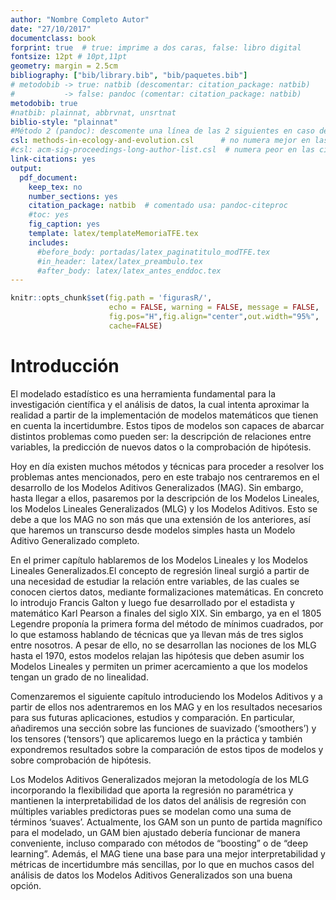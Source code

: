 ```yaml
---
author: "Nombre Completo Autor"
date: "27/10/2017"
documentclass: book
forprint: true  # true: imprime a dos caras, false: libro digital
fontsize: 12pt # 10pt,11pt
geometry: margin = 2.5cm 
bibliography: ["bib/library.bib", "bib/paquetes.bib"]
# metodobib -> true: natbib (descomentar: citation_package: natbib) 
#           -> false: pandoc (comentar: citation_package: natbib)
metodobib: true
#natbib: plainnat, abbrvnat, unsrtnat
biblio-style: "plainnat"
#Método 2 (pandoc): descomente una línea de las 2 siguientes en caso de usarlo
csl: methods-in-ecology-and-evolution.csl      # no numera mejor en las citas
#csl: acm-sig-proceedings-long-author-list.csl  # numera peor en las citas
link-citations: yes
output: 
  pdf_document:
    keep_tex: no
    number_sections: yes
    citation_package: natbib  # comentado usa: pandoc-citeproc
    #toc: yes
    fig_caption: yes
    template: latex/templateMemoriaTFE.tex
    includes:
      #before_body: portadas/latex_paginatitulo_modTFE.tex
      #in_header: latex/latex_preambulo.tex
      #after_body: latex/latex_antes_enddoc.tex
---
```


```r
knitr::opts_chunk$set(fig.path = 'figurasR/',
                      echo = FALSE, warning = FALSE, message = FALSE,
                      fig.pos="H",fig.align="center",out.width="95%",
                      cache=FALSE)

```

<!-- \setcounter{chapter}{2} -->

<!-- \setcounter{chapter}{2} escribir 2 para capítulo 3  -->

<!-- \pagenumbering{arabic} -->

```{=tex}
\ifdefined\ifprincipal
\else
\setlength{\parindent}{1em}
\pagestyle{fancy}
\setcounter{tocdepth}{4}
\tableofcontents
```
<!-- \nocite{*} -->

\fi

```{=tex}
\ifdefined\ifdoblecara
\fancyhead{}{}
\fancyhead[LE,RO]{\scriptsize\rightmark}
\fancyfoot[LO,RE]{\scriptsize\slshape \leftmark}
\fancyfoot[C]{}
\fancyfoot[LE,RO]{\footnotesize\thepage}
\else
\fancyhead{}{}
\fancyhead[RO]{\scriptsize\rightmark}
\fancyfoot[LO]{\scriptsize\slshape \leftmark}
\fancyfoot[C]{}
\fancyfoot[RO]{\footnotesize\thepage}
\fi
\renewcommand{\headrulewidth}{0.4pt}
\renewcommand{\footrulewidth}{0.4pt}
```
# Introducción 

  El modelado estadístico es una herramienta fundamental para la investigación científica y el análisis de datos, la cual intenta aproximar la realidad a partir de la implementación de modelos matemáticos que tienen en cuenta la incertidumbre. Estos tipos de modelos son capaces de abarcar distintos problemas como pueden ser: la descripción de relaciones entre variables, la predicción de nuevos datos o la comprobación de hipótesis. 

   Hoy en día existen muchos métodos y técnicas para proceder a resolver los problemas antes mencionados, pero en este trabajo nos centraremos en el desarrollo de los Modelos Aditivos Generalizados (MAG). Sin embargo, hasta llegar a ellos, pasaremos por la descripción de los Modelos Lineales, los Modelos Lineales Generalizados (MLG) y los Modelos Aditivos. Esto se debe a que los MAG no son más que una extensión de los anteriores, así que haremos un transcurso desde modelos simples hasta un Modelo Aditivo Generalizado completo.
   
   En el primer capítulo hablaremos de los Modelos Lineales y los Modelos Lineales Generalizados.El concepto de regresión lineal surgió a partir de una necesidad de estudiar la relación entre variables, de las cuales se conocen ciertos datos, mediante formalizaciones matemáticas. En concreto lo introdujo Francis Galton y luego fue desarrollado por el estadista y matemático Karl Pearson a finales del siglo XIX. Sin embargo, ya en el 1805 Legendre proponía la primera forma del método de mínimos cuadrados, por lo que estamoss hablando de técnicas que ya llevan más de tres siglos entre nosotros. A pesar de ello, no se desarrollan las nociones de los MLG hasta el 1970, estos modelos relajan las hipótesis que deben asumir los Modelos Lineales y permiten un primer acercamiento a que los modelos tengan un grado de no linealidad.
   
  Comenzaremos el siguiente capítulo introduciendo los Modelos Aditivos y a partir de ellos nos adentraremos en los MAG y en los resultados necesarios para sus futuras aplicaciones, estudios y comparación. En particular, añadiremos una sección sobre las funciones de suavizado ('smoothers') y los tensores ('tensors') que aplicaremos luego en la práctica y también expondremos resultados sobre la comparación de estos tipos de modelos y sobre comprobación de hipótesis. 
  
  Los Modelos Aditivos Generalizados mejoran la metodología de los MLG incorporando la flexibilidad que aporta la regresión no paramétrica y mantienen la interpretabilidad de los datos del análisis de regresión con múltiples variables predictoras pues se modelan como una suma de términos 'suaves'. Actualmente, los GAM son un punto de partida magnífico para el modelado, un GAM bien ajustado debería funcionar de manera conveniente, incluso comparado con métodos de "boosting" o de "deep learning". Además, el MAG tiene una base para una mejor interpretabilidad y métricas de incertidumbre más sencillas, por lo que en muchos casos del análisis de datos los Modelos Aditivos Generalizados son una buena opción.
